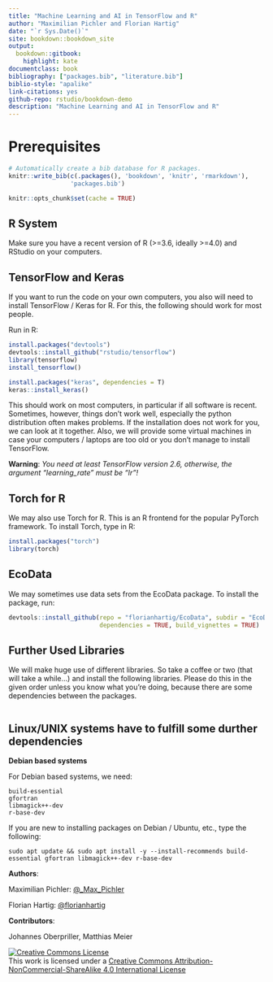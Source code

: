 ```yaml
--- 
title: "Machine Learning and AI in TensorFlow and R"
author: "Maximilian Pichler and Florian Hartig"
date: "`r Sys.Date()`"
site: bookdown::bookdown_site
output: 
  bookdown::gitbook:
    highlight: kate
documentclass: book
bibliography: ["packages.bib", "literature.bib"]
biblio-style: "apalike"
link-citations: yes
github-repo: rstudio/bookdown-demo
description: "Machine Learning and AI in TensorFlow and R"
---
```


# Prerequisites {#prerequisites}

```{=html}
<!-- Put this here (right after the first markdown headline) and only here for each document! -->
<script src="./scripts/multipleChoice.js"></script>
```

```r
# Automatically create a bib database for R packages.
knitr::write_bib(c(.packages(), 'bookdown', 'knitr', 'rmarkdown'),
                 'packages.bib')

knitr::opts_chunk$set(cache = TRUE)
``` 


## R System

Make sure you have a recent version of R (>=3.6, ideally >=4.0) and RStudio on your computers. 


## TensorFlow and Keras

If you want to run the code on your own computers, you also will need to install TensorFlow / Keras for R. For this, the following should work for most people.

Run in R: 

```r
install.packages("devtools")
devtools::install_github("rstudio/tensorflow")
library(tensorflow)
install_tensorflow()

install.packages("keras", dependencies = T)
keras::install_keras()
```

This should work on most computers, in particular if all software is recent. Sometimes, however, things don't work well, especially the python distribution often makes problems. If the installation does not work for you, we can look at it together. Also, we will provide some virtual machines in case your computers / laptops are too old or you don't manage to install TensorFlow.

**Warning**: *You need at least TensorFlow version 2.6, otherwise, the argument "learning_rate" must be "lr"!*


## Torch for R

We may also use Torch for R. This is an R frontend for the popular PyTorch framework. To install Torch, type in R:

```r
install.packages("torch")
library(torch)
```


## EcoData

We may sometimes use data sets from the EcoData package. To install the package, run:

```r
devtools::install_github(repo = "florianhartig/EcoData", subdir = "EcoData",
                         dependencies = TRUE, build_vignettes = TRUE)
```


## Further Used Libraries

We will make huge use of different libraries. So take a coffee or two (that will take a while...) and install the following libraries.
Please do this in the given order unless you know what you're doing, because there are some dependencies between the packages.

```r
```


## Linux/UNIX systems have to fulfill some durther dependencies

**Debian based systems**

For Debian based systems, we need:

```{}
build-essential
gfortran
libmagick++-dev
r-base-dev
```

If you are new to installing packages on Debian / Ubuntu, etc., type the following:

```{}
sudo apt update && sudo apt install -y --install-recommends build-essential gfortran libmagick++-dev r-base-dev
```


**Authors**:

Maximilian Pichler: [\@_Max_Pichler](https://twitter.com/_Max_Pichler)

Florian Hartig: [\@florianhartig](https://twitter.com/florianhartig)


**Contributors**:

Johannes Oberpriller, Matthias Meier



```{=html}
<a rel="license" href="http://creativecommons.org/licenses/by-nc-sa/4.0/"><img alt="Creative Commons License" style="border-width:0" src="https://i.creativecommons.org/l/by-nc-sa/4.0/88x31.png" /></a><br />This work is licensed under a <a rel="license" href="http://creativecommons.org/licenses/by-nc-sa/4.0/">Creative Commons Attribution-NonCommercial-ShareAlike 4.0 International License</a>
```
